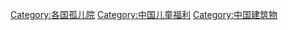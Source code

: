 [[Category:各国孤儿院|Category:各国孤儿院]]
[[Category:中国儿童福利|Category:中国儿童福利]]
[[Category:中国建筑物|Category:中国建筑物]]